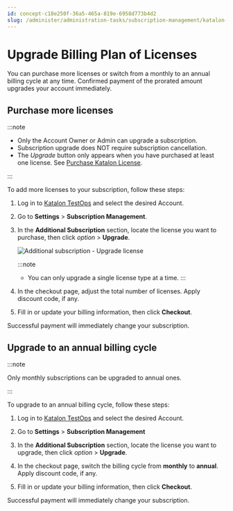 ```yaml
---
id: concept-c18e250f-36a5-465a-819e-6958d773b4d2
slug: /administer/administration-tasks/subscription-management/katalon-studio-enterprise-and-katalon-runtime-engine-license/upgrade-billing-plan-of-licenses
---
```


# Upgrade Billing Plan of Licenses

You can purchase more licenses or switch from a monthly to an annual billing cycle at any time. Confirmed payment of the prorated amount upgrades your account immediately.

## Purchase more licenses


:::note

-   Only the Account Owner or Admin can upgrade a subscription.
-   Subscription upgrade does NOT require subscription cancellation.
-   The *Upgrade* button only appears when you have purchased at least one license. See [Purchase Katalon License](/administer/administration-tasks/subscription-management/katalon-studio-enterprise-and-katalon-runtime-engine-license/purchase-katalon-studio-and-katalon-runtime-engine-licenses).

:::

To add more licenses to your subscription, follow these steps:

1.  Log in to [Katalon TestOps](https://testops.katalon.io/) and select the desired Account.
2.  Go to **Settings** &gt; **Subscription Management**.
3.  In the **Additional Subscription** section, locate the license you want to purchase, then click *option* &gt; **Upgrade**.

    <img src="/doc_images/Documents/Administer/Administrative_Tasks/Subscription_Management/KSE_KRE_License_Management/upgrade-subs/Subscription-management-upgrade-license.png" width={700} alt="Additional subscription - Upgrade license" />

    
    :::note

    -   You can only upgrade a single license type at a time.
    :::

4.  In the checkout page, adjust the total number of licenses. Apply discount code, if any.

5.  Fill in or update your billing information, then click **Checkout**.


Successful payment will immediately change your subscription.

## Upgrade to an annual billing cycle


:::note

Only monthly subscriptions can be upgraded to annual ones.

:::

To upgrade to an annual billing cycle, follow these steps:

1.  Log in to [Katalon TestOps](https://testops.katalon.io/) and select the desired Account.
2.  Go to **Settings** &gt; **Subscription Management**
3.  In the **Additional Subscription** section, locate the license you want to upgrade, then click *option* &gt; **Upgrade**.

4.  In the checkout page, switch the billing cycle from **monthly** to **annual**. Apply discount code, if any.

5.  Fill in or update your billing information, then click **Checkout**.


Successful payment will immediately change your subscription.